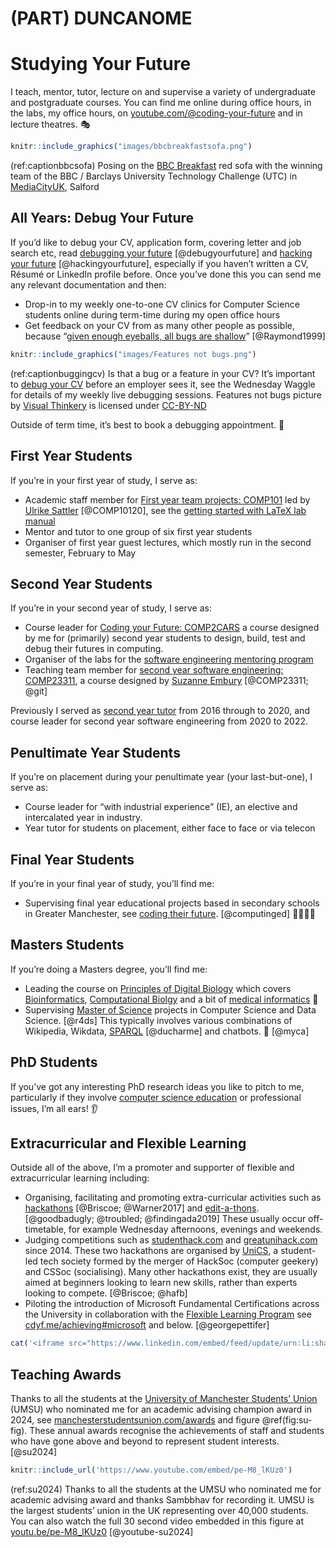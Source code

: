 # (PART) DUNCANOME {-}

# Studying Your Future {#teaching}

I teach, mentor, tutor, lecture on and supervise a variety of undergraduate and postgraduate courses. You can find me online during office hours, in the labs, my office hours, on [youtube.com/\@coding-your-future](https://www.youtube.com/\@coding-your-future) and in lecture theatres. 🎭

```r
knitr::include_graphics("images/bbcbreakfastsofa.png")
```
(ref:captionbbcsofa) Posing on the [BBC Breakfast](https://en.wikipedia.org/wiki/BBC_Breakfast) red sofa with the winning team of the BBC / Barclays University Technology Challenge (UTC) in [MediaCityUK](https://en.wikipedia.org/wiki/MediaCityUK), Salford

## All Years: Debug Your Future {#allyears}

If you'd like to debug your CV, application form, covering letter and job search etc, read [debugging your future](https://www.cdyf.me/debugging) [@debugyourfuture] and [hacking your future](https://www.cdyf.me/hacking) [@hackingyourfuture], especially if you haven't written a CV, Résumé or LinkedIn profile before. Once you've done this you can send me any relevant documentation and then:

* Drop-in to my weekly one-to-one CV clinics for Computer Science students online during term-time during my open office hours
* Get feedback on your CV from as many other people as possible, because "[given enough eyeballs, all bugs are shallow](https://en.wikipedia.org/wiki/Linus%27s_law)" [@Raymond1999]

```r
knitr::include_graphics("images/Features not bugs.png")
```

(ref:captionbuggingcv) Is that a bug or a feature in your CV? It's important to [debug your CV](https://www.cdyf.me/debugging) before an employer sees it, see the Wednesday Waggle for details of my weekly live debugging sessions. Features not bugs picture by [Visual Thinkery](https://visualthinkery.com) is licensed under [CC-BY-ND](https://creativecommons.org/licenses/by-nd/4.0/)  

Outside of term time, it's best to book a debugging appointment. 🐛

## First Year Students {#year1}

If you're in your first year of study, I serve as:

* Academic staff member for [First year team projects: COMP101](https://studentnet.cs.manchester.ac.uk/ugt/COMP10120/syllabus/) led by [Ulrike Sattler](http://www.cs.man.ac.uk/~sattler/) [@COMP10120], see the [getting started with LaTeX lab manual](http://latex4year1.netlify.app)
* Mentor and tutor to one group of six first year students
* Organiser of first year guest lectures, which mostly run in the second semester, February to May

## Second Year Students {#year2}

If you're in your second year of study, I serve as:

* Course leader for [Coding your Future: COMP2CARS](https://www.cdyf.me/) a course designed by me for (primarily) second year students to design, build, test and debug their futures in computing.
* Organiser of the labs for the [software engineering mentoring program](https://www.cs.manchester.ac.uk/connect/business-engagement/industrial-mentoring/)
* Teaching team member for [second year software engineering: COMP23311](https://studentnet.cs.manchester.ac.uk/ugt/COMP23311/syllabus/), a course designed by [Suzanne Embury](http://www.cs.man.ac.uk/~embury/) [@COMP23311; @git]

Previously I served as [second year tutor](https://studentnet.cs.manchester.ac.uk/ugt/year2/) from 2016 through to 2020, and course leader for second year software engineering from 2020 to 2022.

## Penultimate Year Students {#penultimate}

If you're on placement during your penultimate year (your last-but-one), I serve as:

* Course leader for "with industrial experience" (IE), an elective and intercalated year in industry.
* Year tutor for students on placement, either face to face or via telecon

## Final Year Students {#finalyear}

If you're in your final year of study, you'll find me:

* Supervising final year educational projects based in secondary schools in Greater Manchester, see [coding their future](https://personalpages.manchester.ac.uk/staff/duncan.hull/coding-their-future). [@computinged] 👩‍💻👨‍💻

## Masters Students {#masters}

If you're doing a Masters degree, you'll find me:

* Leading the course on [Principles of Digital Biology](http://studentnet.cs.manchester.ac.uk/pgt/COMP60532/syllabus/) which covers [Bioinformatics](https://en.wikipedia.org/wiki/Bioinformatics), [Computational Biolgy](https://en.wikipedia.org/wiki/Computational_biology) and a bit of [medical informatics](https://en.wikipedia.org/wiki/Health_informatics) 🧬
* Supervising [Master of Science](https://www.cs.manchester.ac.uk/study/masters/) projects in Computer Science and Data Science. [@r4ds] This typically involves various combinations of Wikipedia, Wikdata, [SPARQL](https://en.wikipedia.org/wiki/SPARQL) [@ducharme] and chatbots. 🤖 [@myca]

## PhD Students {#phds}

If you've got any interesting PhD research ideas you like to pitch to me, particularly if they involve [computer science education](https://sigcse.cs.manchester.ac.uk) or professional issues, I'm all ears! 👂

## Extracurricular and Flexible Learning {#extra}

Outside all of the above, I'm a promoter and supporter of flexible and extracurricular learning including:

* Organising, facilitating and promoting extra-curricular activities such as [hackathons](https://en.wikipedia.org/wiki/Hackathon) [@Briscoe; @Warner2017] and [edit-a-thons](https://en.wikipedia.org/wiki/Edit-a-thon). [@goodbadugly; @troubled; @findingada2019] These usually occur off-timetable, for example Wednesday afternoons, evenings and weekends.
* Judging competitions such as [studenthack.com](https://www.studenthack.com) and [greatunihack.com](https://greatunihack.com) since 2014. These two hackathons are organised by [UniCS](https://www.unicsmcr.com/), a student-led tech society formed by the merger of HackSoc (computer geekery) and CSSoc (socialising). Many other hackathons exist, they are usually aimed at beginners looking to learn new skills, rather than experts looking to compete. [@Briscoe; @hafb]
* Piloting the introduction of Microsoft Fundamental Certifications across the University in collaboration with the [Flexible Learning Program](https://www.manchester.ac.uk/discover/teaching-and-learning-excellence/flexible-learning/) see [cdyf.me/achieving#microsoft](https://www.cdyf.me/achieving#microsoft) and below. [@georgepettifer]

```r
cat('<iframe src="https://www.linkedin.com/embed/feed/update/urn:li:share:7186701578349817856" height="1570" width="504" frameborder="0" allowfullscreen="" title="Embedded post"></iframe>')
```


## Teaching Awards {#awards}

Thanks to all the students at the [University of Manchester Students' Union](https://en.wikipedia.org/wiki/University_of_Manchester_Students%27_Union) (UMSU) who nominated me for an academic advising champion award in 2024, see [manchesterstudentsunion.com/awards](https://manchesterstudentsunion.com/awards) and figure \@ref(fig:su-fig). These annual awards recognise the achievements of staff and students who have gone above and beyond to represent student interests. [@su2024]

```r
knitr::include_url('https://www.youtube.com/embed/pe-M8_lKUz0')
```

(ref:su2024) Thanks to all the students at the UMSU who nominated me for academic advising award and thanks Sambbhav for recording it. UMSU is the largest students' union in the UK representing over 40,000 students. You can also watch the full 30 second video embedded in this figure at [youtu.be/pe-M8_lKUz0](https://youtu.be/pe-M8_lKUz0) [@youtube-su2024]
